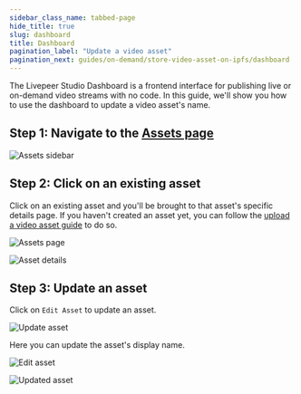 ```yaml
---
sidebar_class_name: tabbed-page
hide_title: true
slug: dashboard
title: Dashboard
pagination_label: "Update a video asset"
pagination_next: guides/on-demand/store-video-asset-on-ipfs/dashboard
---
```



<Tabs />
The Livepeer Studio Dashboard is a frontend interface for publishing live or on-demand
video streams with no code. In this guide, we'll show you how to use the dashboard
to update a video asset's name.

## Step 1: Navigate to the [Assets page](https://livepeer.studio/dashboard/assets)

![Assets sidebar](/../static/guides/Dashboard-1.png)

## Step 2: Click on an existing asset

Click on an existing asset and you'll be brought to that asset's specific
details page. If you haven't created an asset yet, you can follow the
[upload a video asset guide](/guides/on-demand/upload-video-asset#dashboard) to
do so.

![Assets page](/../static/guides/Dashboard-4.png)

![Asset details](/../static/guides/Dashboard-5.png)

## Step 3: Update an asset

Click on `Edit Asset` to update an asset.

![Update asset](/../static/guides/Dashboard-7.png)

Here you can update the asset's display name.

![Edit asset](/../static/guides/Dashboard-8.png)

![Updated asset](/../static/guides/Dashboard-9.png)
